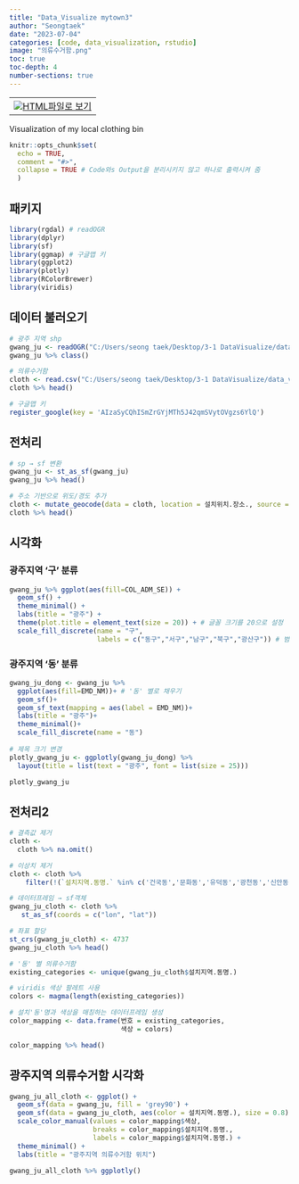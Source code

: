 ```yaml
---
title: "Data_Visualize mytown3"
author: "Seongtaek"
date: "2023-07-04"
categories: [code, data_visualization, rstudio]
image: "의류수거함.png"
toc: true
toc-depth: 4
number-sections: true
---
```


<table align="bottom">
  <td>
    <a target="_blank" href="의류수거함.html"><img
    src = r_logo.png />HTML파일로 보기</a>
  </td>
</table>

Visualization of my local clothing bin

```r
knitr::opts_chunk$set(
  echo = TRUE,
  comment = "#>",
  collapse = TRUE # Code와s Output을 분리시키지 않고 하나로 출력시켜 줌
  )
```

## 패키지

```r
library(rgdal) # readOGR
library(dplyr)
library(sf)
library(ggmap) # 구글맵 키
library(ggplot2)
library(plotly)
library(RColorBrewer)
library(viridis)
```

## 데이터 불러오기

```r
# 광주 지역 shp
gwang_ju <- readOGR("C:/Users/seong taek/Desktop/3-1 DataVisualize/data_visualize/LSMD_ADM_SECT_UMD_29.shp",encoding = "euc-kr")
gwang_ju %>% class()

# 의류수거함
cloth <- read.csv("C:/Users/seong taek/Desktop/3-1 DataVisualize/data_visualize/광주광역시_주택가주변의류수거함 현황_20221209.csv",fileEncoding = "CP949")
cloth %>% head()

# 구글맵 키
register_google(key = 'AIzaSyCQhISmZrGYjMTh5J42qmSVytOVgzs6YlQ')
```

## 전처리

```r
# sp → sf 변환
gwang_ju <- st_as_sf(gwang_ju)
gwang_ju %>% head()

# 주소 기반으로 위도/경도 추가
cloth <- mutate_geocode(data = cloth, location = 설치위치.장소., source = "google")
cloth %>% head()
```


## 시각화

### 광주지역 '구' 분류

```r
gwang_ju %>% ggplot(aes(fill=COL_ADM_SE)) +
  geom_sf() +
  theme_minimal() +
  labs(title = "광주") +
  theme(plot.title = element_text(size = 20)) + # 글꼴 크기를 20으로 설정
  scale_fill_discrete(name = "구",
                      labels = c("동구","서구","남구","북구","광산구")) # 범례 설정
```


### 광주지역 '동' 분류

```r
gwang_ju_dong <- gwang_ju %>% 
  ggplot(aes(fill=EMD_NM))+ # '동' 별로 채우기
  geom_sf()+
  geom_sf_text(mapping = aes(label = EMD_NM))+
  labs(title = "광주")+
  theme_minimal()+
  scale_fill_discrete(name = "동")
  
# 제목 크기 변경
plotly_gwang_ju <- ggplotly(gwang_ju_dong) %>%
  layout(title = list(text = "광주", font = list(size = 25)))

plotly_gwang_ju
```


## 전처리2

```r
# 결측값 제거
cloth <- 
  cloth %>% na.omit()

# 이상치 제거
cloth <- cloth %>% 
    filter(!(`설치지역.동명.` %in% c('건국동','문화동','유덕동','광천동','신안동','임 동','금호2동','상무2동','서창동','금호1동')))

# 데이터프레임 → sf객체
gwang_ju_cloth <- cloth %>%
   st_as_sf(coords = c("lon", "lat"))

# 좌표 할당
st_crs(gwang_ju_cloth) <- 4737
gwang_ju_cloth %>% head()

# '동' 별 의류수거함
existing_categories <- unique(gwang_ju_cloth$설치지역.동명.)

# viridis 색상 팔레트 사용
colors <- magma(length(existing_categories))

# 설치'동'명과 색상을 매칭하는 데이터프레임 생성
color_mapping <- data.frame(번호 = existing_categories,
                            색상 = colors)

color_mapping %>% head()
```


## 광주지역 의류수거함 시각화

```r
gwang_ju_all_cloth <- ggplot() +
  geom_sf(data = gwang_ju, fill = 'grey90') +
  geom_sf(data = gwang_ju_cloth, aes(color = 설치지역.동명.), size = 0.8) +
  scale_color_manual(values = color_mapping$색상,
                     breaks = color_mapping$설치지역.동명.,
                     labels = color_mapping$설치지역.동명.) +
  theme_minimal() +
  labs(title = "광주지역 의류수거함 위치")

gwang_ju_all_cloth %>% ggplotly()
```


